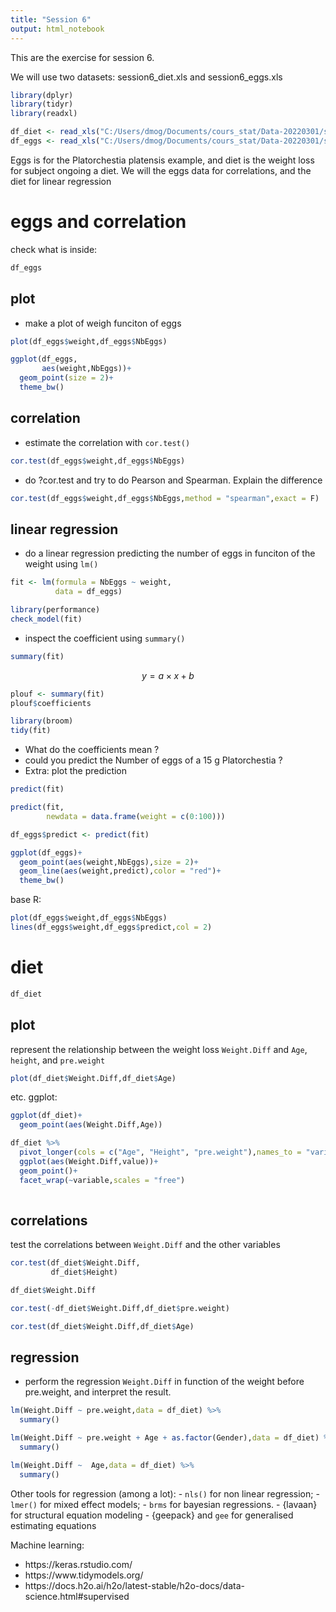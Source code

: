 ```yaml
---
title: "Session 6"
output: html_notebook
---
```

This are the exercise for session 6.

We will use two datasets: session6_diet.xls and session6_eggs.xls

```r
library(dplyr)
library(tidyr)
library(readxl)

df_diet <- read_xls("C:/Users/dmog/Documents/cours_stat/Data-20220301/session6_diet.xls")
df_eggs <- read_xls("C:/Users/dmog/Documents/cours_stat/Data-20220301/session6_eggs.xls")


```

Eggs is for the Platorchestia platensis example, and diet is the weight loss for subject ongoing a diet. We will the eggs data for correlations, and the diet for linear regression

# eggs and correlation

check what is inside:


```r
df_eggs
```

##  plot

- make a plot of weigh funciton of eggs

```r
plot(df_eggs$weight,df_eggs$NbEggs)
```
```r
ggplot(df_eggs,
       aes(weight,NbEggs))+
  geom_point(size = 2)+
  theme_bw()
```

## correlation

- estimate the correlation with `cor.test()`

```r
cor.test(df_eggs$weight,df_eggs$NbEggs)
```

- do ?cor.test and try to do Pearson and Spearman. Explain the difference

```r
cor.test(df_eggs$weight,df_eggs$NbEggs,method = "spearman",exact = F)
```

## linear regression


- do a linear regression predicting the number of eggs in funciton of the weight using `lm()` 

```r
fit <- lm(formula = NbEggs ~ weight,
          data = df_eggs)
```



```r
library(performance)
check_model(fit)
```


- inspect the coefficient using `summary()`

```r
summary(fit)
```

$$ y = a\times x + b $$

```r
plouf <- summary(fit)
plouf$coefficients

library(broom)
tidy(fit)
```



- What do the coefficients mean ? 
- could you predict the Number of eggs of a 15 g Platorchestia ?
- Extra: plot the prediction

```r
predict(fit)
```
```r
predict(fit,
        newdata = data.frame(weight = c(0:100)))
```


```r
df_eggs$predict <- predict(fit)

ggplot(df_eggs)+
  geom_point(aes(weight,NbEggs),size = 2)+
  geom_line(aes(weight,predict),color = "red")+
  theme_bw()
```

base R:

```r
plot(df_eggs$weight,df_eggs$NbEggs)
lines(df_eggs$weight,df_eggs$predict,col = 2)
```


# diet


```r
df_diet
```

## plot

represent the relationship between the weight loss `Weight.Diff` and `Age`, `height`, and `pre.weight`

```r
plot(df_diet$Weight.Diff,df_diet$Age)
```
etc. ggplot:

```r
ggplot(df_diet)+
  geom_point(aes(Weight.Diff,Age))
```

```r
df_diet %>% 
  pivot_longer(cols = c("Age", "Height", "pre.weight"),names_to = "variable") %>%
  ggplot(aes(Weight.Diff,value))+
  geom_point()+
  facet_wrap(~variable,scales = "free")
                 
```


## correlations

test the correlations between `Weight.Diff` and the other variables

```r
cor.test(df_diet$Weight.Diff,
         df_diet$Height)
```

```r
df_diet$Weight.Diff
```


```r
cor.test(-df_diet$Weight.Diff,df_diet$pre.weight)
```

```r
cor.test(df_diet$Weight.Diff,df_diet$Age)
```

## regression

- perform the regression `Weight.Diff` in function of the weight before pre.weight, and interpret the result.


```r
lm(Weight.Diff ~ pre.weight,data = df_diet) %>% 
  summary()
```

```r
lm(Weight.Diff ~ pre.weight + Age + as.factor(Gender),data = df_diet) %>% 
  summary()
```
```r
lm(Weight.Diff ~  Age,data = df_diet) %>% 
  summary()
```

Other tools for regression (among a lot): 
- `nls()` for non linear regression; 
- `lmer()` for mixed effect models; 
- `brms` for bayesian regressions.
- {lavaan} for structural equation modeling
- {geepack} and `gee` for generalised estimating equations

Machine learning:

- https://keras.rstudio.com/
- https://www.tidymodels.org/
- https://docs.h2o.ai/h2o/latest-stable/h2o-docs/data-science.html#supervised


